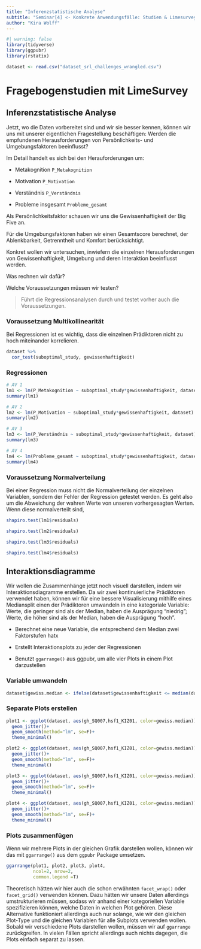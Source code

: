 ```yaml
---
title: "Inferenzstatistische Analyse"
subtitle: "Seminar[4] <- Konkrete Anwendungsfälle: Studien & Limesurvey"
author: "Kira Wolff"
---
```


```r
#| warning: false
library(tidyverse)
library(ggpubr)
library(rstatix)

dataset <- read.csv("dataset_srl_challenges_wrangled.csv")
```

# Fragebogenstudien mit LimeSurvey

## Inferenzstatistische Analyse

Jetzt, wo die Daten vorbereitet sind und wir sie besser kennen, können wir uns mit unserer eigentlichen Fragestellung beschäftigen: Werden die empfundenen Herausforderungen von Persönlichkeits- und Umgebungsfaktoren beeinflusst?

Im Detail handelt es sich bei den Herauforderungen um:

-   Metakognition `P_Metakognition`

-   Motivation `P_Motivation`

-   Verständnis `P_Verständnis`

-   Probleme insgesamt `Probleme_gesamt`

Als Persönlichkeitsfaktor schauen wir uns die Gewissenhaftigkeit der Big Five an.

Für die Umgebungsfaktoren haben wir einen Gesamtscore berechnet, der Ablenkbarkeit, Getrenntheit und Komfort berücksichtigt.

Konkret wollen wir untersuchen, inwiefern die einzelnen Herausforderungen von Gewissenhaftigkeit, Umgebung und deren Interaktion beeinflusst werden.

Was rechnen wir dafür?

Welche Voraussetzungen müssen wir testen?

> Führt die Regressionsanalysen durch und testet vorher auch die Voraussetzungen.

### Voraussetzung Multikollinearität

Bei Regressionen ist es wichtig, dass die einzelnen Prädiktoren nicht zu hoch miteinander korrelieren.

```r

dataset %>% 
  cor_test(suboptimal_study, gewissenhaftigkeit)
```

### Regressionen

```r

# AV 1
lm1 <- lm(P_Metakognition ~ suboptimal_study*gewissenhaftigkeit, dataset)
summary(lm1)

# AV 2
lm2 <- lm(P_Motivation ~ suboptimal_study*gewissenhaftigkeit, dataset)
summary(lm2)

# AV 3
lm3 <- lm(P_Verständnis ~ suboptimal_study*gewissenhaftigkeit, dataset)
summary(lm3)

# AV 4
lm4 <- lm(Probleme_gesamt ~ suboptimal_study*gewissenhaftigkeit, dataset)
summary(lm4)
```

### Voraussetzung Normalverteilung

Bei einer Regression muss nicht die Normalverteilung der einzelnen Variablen, sondern der Fehler der Regression getestet werden. Es geht also um die Abweichung der wahren Werte von unseren vorhergesagten Werten. Wenn diese normalverteilt sind,

```r
shapiro.test(lm1$residuals)

shapiro.test(lm2$residuals)

shapiro.test(lm3$residuals)

shapiro.test(lm4$residuals)
```

## Interaktionsdiagramme

Wir wollen die Zusammenhänge jetzt noch visuell darstellen, indem wir Interaktionsdiagramme erstellen. Da wir zwei kontinuierliche Prädiktoren verwendet haben, können wir für eine bessere Visualisierung mithilfe eines Mediansplit einen der Prädiktoren umwandeln in eine kategoriale Variable: Werte, die geringer sind als der Median, haben die Ausprägung "niedrig"; Werte, die höher sind als der Median, haben die Ausprägung "hoch".

-   Berechnet eine neue Variable, die entsprechend dem Median zwei Faktorstufen hatx

-   Erstellt Interaktionsplots zu jeder der Regressionen

-   Benutzt `ggarrange()` aus ggpubr, um alle vier Plots in einem Plot darzustellen

### Variable umwandeln

```r
dataset$gewiss.median <- ifelse(dataset$gewissenhaftigkeit <= median(dataset$gewissenhaftigkeit, na.rm=T), "low", "high")
```

### Separate Plots erstellen

```r
plot1 <- ggplot(dataset, aes(gh_SQ007,hsf1_KIZ01, color=gewiss.median))+
  geom_jitter()+
  geom_smooth(method="lm", se=F)+
  theme_minimal()

plot2 <- ggplot(dataset, aes(gh_SQ007,hsf1_KIZ01, color=gewiss.median))+
  geom_jitter()+
  geom_smooth(method="lm", se=F)+
  theme_minimal()

plot3 <- ggplot(dataset, aes(gh_SQ007,hsf1_KIZ01, color=gewiss.median))+
  geom_jitter()+
  geom_smooth(method="lm", se=F)+
  theme_minimal()

plot4 <- ggplot(dataset, aes(gh_SQ007,hsf1_KIZ01, color=gewiss.median))+
  geom_jitter()+
  geom_smooth(method="lm", se=F)+
  theme_minimal()
```

### Plots zusammenfügen

Wenn wir mehrere Plots in der gleichen Grafik darstellen wollen, können wir das mit `ggarrange()` aus dem `ggpubr` Package umsetzen.

```r
ggarrange(plot1, plot2, plot3, plot4, 
          ncol=2, nrow=2,
          common.legend =T)
```

Theoretisch hätten wir hier auch die schon erwähnten `facet_wrap()` oder `facet_grid()` verwenden können. Dazu hätten wir unsere Daten allerdings umstrukturieren müssen, sodass wir anhand einer kategoriellen Variable spezifizieren können, welche Daten in welchen Plot gehören. Diese Alternative funktioniert allerdings auch nur solange, wie wir den gleichen Plot-Type und die gleichen Variablen für alle Subplots verwenden wollen. Sobald wir verschiedene Plots darstellen wollen, müssen wir auf `ggarrange` zurückgreifen. In vielen Fällen spricht allerdings auch nichts dagegen, die Plots einfach separat zu lassen.
